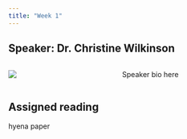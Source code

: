 ```yaml
---
title: "Week 1"
---
```


## Speaker: Dr. Christine Wilkinson

::: columns
::: {.column width="35%"}
![](/img/ChristineWilkinson.JPG)
:::

::: {.column width="5%"}
:::

::: {.column width="60%"}
Speaker bio here
:::
:::

## Assigned reading

hyena paper
